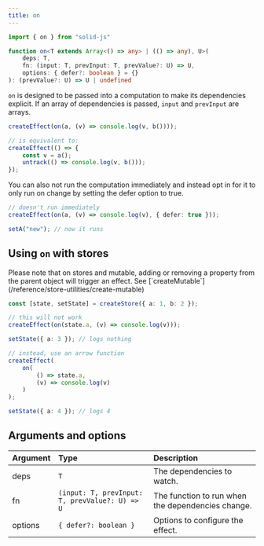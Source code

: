 ```yaml
---
title: on
---
```


```ts
import { on } from "solid-js"

function on<T extends Array<() => any> | (() => any), U>(
	deps: T,
	fn: (input: T, prevInput: T, prevValue?: U) => U,
	options: { defer?: boolean } = {}
): (prevValue?: U) => U | undefined
```

`on` is designed to be passed into a computation to make its dependencies explicit.
If an array of dependencies is passed, `input` and `prevInput` are arrays.

```ts
createEffect(on(a, (v) => console.log(v, b())));

// is equivalent to:
createEffect(() => {
	const v = a();
	untrack(() => console.log(v, b()));
});
```

You can also not run the computation immediately and instead opt in for it to only run on change by setting the defer option to true.

```ts
// doesn't run immediately
createEffect(on(a, (v) => console.log(v), { defer: true }));

setA("new"); // now it runs
```

## Using `on` with stores

<Callout>
	Please note that on stores and mutable, adding or removing a property from the
	parent object will trigger an effect. See [`createMutable`](/reference/store-utilities/create-mutable)

</Callout>

```ts
const [state, setState] = createStore({ a: 1, b: 2 });

// this will not work
createEffect(on(state.a, (v) => console.log(v)));

setState({ a: 3 }); // logs nothing

// instead, use an arrow function
createEffect(
	on(
		() => state.a,
		(v) => console.log(v)
	)
);

setState({ a: 4 }); // logs 4
```

## Arguments and options

| Argument | Type                                           | Description                                       |
| :------- | :--------------------------------------------- | :------------------------------------------------ |
| deps     | `T`                                            | The dependencies to watch.                        |
| fn       | `(input: T, prevInput: T, prevValue?: U) => U` | The function to run when the dependencies change. |
| options  | `{ defer?: boolean }`                          | Options to configure the effect.                  |
